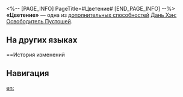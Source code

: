 <%-- [PAGE_INFO]
PageTitle=#Цветение#
[END_PAGE_INFO] --%>
{{Навык Инфобокс
|Название         = Цветение
|Изображение      = След Цветение.png
|Персонаж         = Дань Хэн Освободитель Пустошей
|Тип              = Доп. способность
|Возвышение       = 4
|Длительность     = 
|Описание         = В начале боя действие Дань Хэна: Освободителя Пустошей {{Доп эффект|продвигается вперёд}} на 40%. Когда Соратник использует атаку, Дань Хэн: Освободитель Пустошей восстанавливает 6 ед. энергии и {{Доп эффект|продвигает действие}} Души дракона вперёд на 15%.
|Свойство1        = 
|Масштабирование1 = 
}}
'''«Цветение»''' — одна из [[дополнительная способность|дополнительных способностей]] [[Дань Хэн: Освободитель Пустошей]].

==На других языках==
{{На других языках
|en   = Sylvanity
|zhs  = 葳蕤
|zht  = 葳蕤
|ja   = {{Rubi|百花|ひゃっか}}
|ko   = 우거진 지엽
|es   = Exuberancia
|fr   = Exubérance
|ru   = Цветение
|th   = Sylvanity
|vi   = Sum Sê
|de   = Gedeihend
|id   = Sylvanity
|pt   = Exuberância
}}

==История изменений
{{История изменений|3.6}}

==Навигация==
{{Навык Навбокс|Дань Хэн Освободитель Пустошей}}

[[en:]]